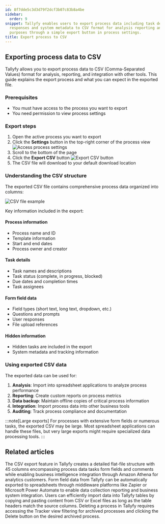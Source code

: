 ```yaml
---
id: 8f7dde5c3d3d79f2dcf3b07c83b8a4be
sidebar:
  order: 9
snippet: Tallyfy enables users to export process data including task details form
  responses and system metadata to CSV format for analysis reporting and integration
  purposes through a simple export button in process settings.
title: Export process to CSV
---
```


## Exporting process data to CSV

Tallyfy allows you to export process data to CSV (Comma-Separated Values) format for analysis, reporting, and integration with other tools. This guide explains the export process and what you can expect in the exported file.

### Prerequisites

- You must have access to the process you want to export
- You need permission to view process settings

### Export steps

1. Open the active process you want to export
2. Click the **Settings** button in the top-right corner of the process view
   ![Access process settings](https://screenshots.tallyfy.com/tallyfy%2Fpro%2Fdesktop-light-click-config-activeprocess.png)
3. Scroll to the bottom of the page
4. Click the **Export CSV** button
   ![Export CSV button](https://screenshots.tallyfy.com/tallyfy%2Fpro%2Fdesktop-light-export-csv.png)
5. The CSV file will download to your default download location

### Understanding the CSV structure

The exported CSV file contains comprehensive process data organized into columns:

![CSV file example](https://screenshots.tallyfy.com/file-JFjFk3MCzJ.png)

Key information included in the export:

#### Process information
- Process name and ID
- Template information
- Start and end dates
- Process owner and creator

#### Task details
- Task names and descriptions
- Task status (complete, in progress, blocked)
- Due dates and completion times
- Task assignees

#### Form field data
- Field types (short text, long text, dropdown, etc.)
- Questions and prompts
- User responses
- File upload references

#### Hidden information
- Hidden tasks are included in the export
- System metadata and tracking information

### Using exported CSV data

The exported data can be used for:

1. **Analysis**: Import into spreadsheet applications to analyze process performance
2. **Reporting**: Create custom reports on process metrics
3. **Data backup**: Maintain offline copies of critical process information
4. **Integration**: Import process data into other business tools
5. **Auditing**: Track process compliance and documentation

:::note[Large exports]
For processes with extensive form fields or numerous tasks, the exported CSV may be large. Most spreadsheet applications can handle these files, but very large exports might require specialized data processing tools.
:::


## Related articles
<CardGrid>
<LinkTitleCard header="<b>Analytics > CSV file structure</b>" href="/products/pro/integrations/analytics/how-is-the-csv-file-structured-in-tallyfy/" > The CSV export feature in Tallyfy creates a detailed flat-file structure with 45 columns encompassing process data tasks form fields and comments while enabling business intelligence integration through Amazon Athena for analytics customers. </LinkTitleCard>
<LinkTitleCard header="<b>Middleware > Stream data to a spreadsheet</b>" href="/products/pro/integrations/middleware/how-can-i-export-form-fields-from-tallyfy-to-spreadsheet/" > Form field data from Tallyfy can be automatically exported to spreadsheets through middleware platforms like Zapier or Microsoft Power Automate to enable data collection reporting and business system integration. </LinkTitleCard>
<LinkTitleCard header="<b>Tasks > Paste cells into a Tallyfy table</b>" href="/products/pro/tracking-and-tasks/tasks/paste-cells-tallyfy-table/" > Users can efficiently import data into Tallyfy tables by copying and pasting content from CSV or Excel files as long as the table headers match the source columns. </LinkTitleCard>
<LinkTitleCard header="<b>Edit Processes > Delete a process</b>" href="/products/pro/tracking-and-tasks/processes/edit-processes/how-can-i-delete-a-process-in-tallyfy/" > Deleting a process in Tallyfy requires accessing the Tracker view filtering for archived processes and clicking the Delete button on the desired archived process. </LinkTitleCard>
</CardGrid>